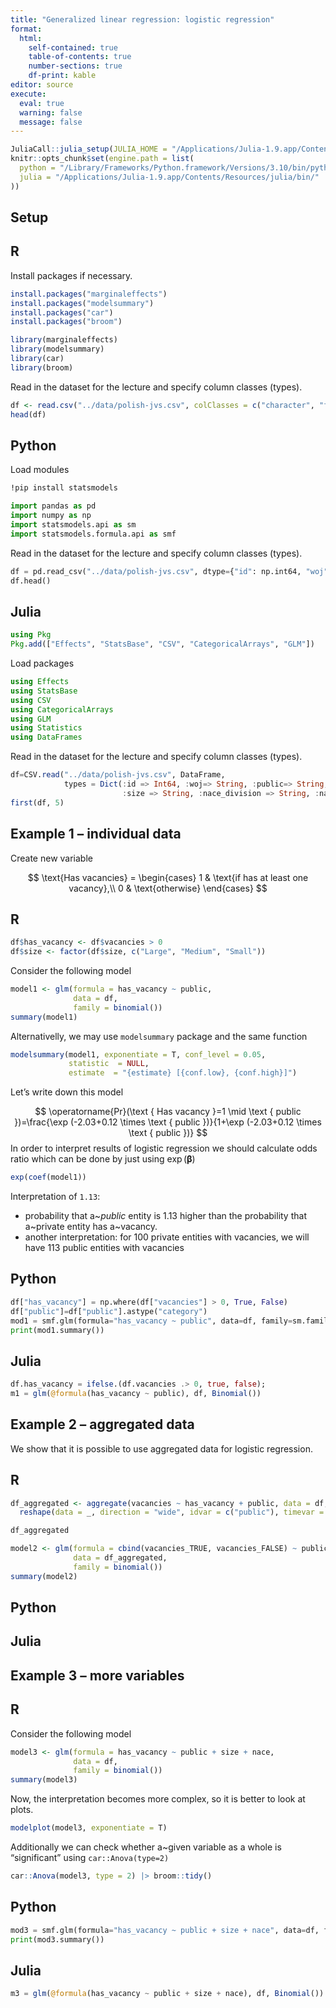 ```yaml
---
title: "Generalized linear regression: logistic regression"
format: 
  html:
    self-contained: true
    table-of-contents: true
    number-sections: true
    df-print: kable
editor: source
execute: 
  eval: true
  warning: false
  message: false
---
```


```r
JuliaCall::julia_setup(JULIA_HOME = "/Applications/Julia-1.9.app/Contents/Resources/julia/bin/")
knitr::opts_chunk$set(engine.path = list(
  python = "/Library/Frameworks/Python.framework/Versions/3.10/bin/python3.10",
  julia = "/Applications/Julia-1.9.app/Contents/Resources/julia/bin/"
))
```

## Setup

::: panel-tabset
## R

Install packages if necessary.

```r
install.packages("marginaleffects")
install.packages("modelsummary")
install.packages("car")
install.packages("broom")
```

```r
library(marginaleffects)
library(modelsummary)
library(car)
library(broom)
```

Read in the dataset for the lecture and specify column classes (types).

```r
df <- read.csv("../data/polish-jvs.csv", colClasses = c("character", "factor", rep("character", 4), "numeric"))
head(df)
```

## Python

Load modules

```bash
!pip install statsmodels 
```

```python
import pandas as pd
import numpy as np
import statsmodels.api as sm
import statsmodels.formula.api as smf
```

Read in the dataset for the lecture and specify column classes (types).

```python
df = pd.read_csv("../data/polish-jvs.csv", dtype={"id": np.int64, "woj":str, "public":str,"size": str, "nace_division": str, "nace": str})
df.head()
```

## Julia

```julia
using Pkg
Pkg.add(["Effects", "StatsBase", "CSV", "CategoricalArrays", "GLM"])
```

Load packages

```julia
using Effects
using StatsBase
using CSV
using CategoricalArrays
using GLM
using Statistics
using DataFrames
```

Read in the dataset for the lecture and specify column classes (types).

```julia
df=CSV.read("../data/polish-jvs.csv", DataFrame, 
            types = Dict(:id => Int64, :woj=> String, :public=> String, 
                         :size => String, :nace_division => String, :nace => String));
first(df, 5)
```
:::

## Example 1 -- individual data

Create new variable

$$
\text{Has vacancies} = 
\begin{cases}
1 & \text{if has at least one vacancy},\\
0 & \text{otherwise}
\end{cases}
$$

::: panel-tabset
## R

```r
df$has_vacancy <- df$vacancies > 0
df$size <- factor(df$size, c("Large", "Medium", "Small"))
```

Consider the following model

```r
model1 <- glm(formula = has_vacancy ~ public, 
              data = df,
              family = binomial())
summary(model1)
```

Alternativelly, we may use `modelsummary` package and the same function

```r
modelsummary(model1, exponentiate = T, conf_level = 0.05, 
             statistic  = NULL,
             estimate  = "{estimate} [{conf.low}, {conf.high}]")
```

Let's write down this model

$$
\operatorname{Pr}(\text { Has vacancy }=1 \mid \text { public })=\frac{\exp (-2.03+0.12 \times \text { public })}{1+\exp (-2.03+0.12 \times \text { public })}
$$ In order to interpret results of logistic regression we should
calculate odds ratio which can be done by just using
$\exp(\mathbf{\beta})$

```r
exp(coef(model1))
```

Interpretation of `1.13`:

-   probability that a\~*public* entity is 1.13 higher than the
    probability that a\~private entity has a\~vacancy.
-   another interpretation: for 100 private entities with vacancies, we
    will have 113 public entities with vacancies

## Python

```python
df["has_vacancy"] = np.where(df["vacancies"] > 0, True, False)
df["public"]=df["public"].astype("category")
mod1 = smf.glm(formula="has_vacancy ~ public", data=df, family=sm.families.Binomial()).fit()
print(mod1.summary())
```

## Julia

```julia
df.has_vacancy = ifelse.(df.vacancies .> 0, true, false);
m1 = glm(@formula(has_vacancy ~ public), df, Binomial())
```
:::

## Example 2 -- aggregated data

We show that it is possible to use aggregated data for logistic
regression.

::: panel-tabset
## R

```r
df_aggregated <- aggregate(vacancies ~ has_vacancy + public, data = df, FUN = length) |>
  reshape(data = _, direction = "wide", idvar = c("public"), timevar = "has_vacancy", sep = "_")

df_aggregated
```

```r
model2 <- glm(formula = cbind(vacancies_TRUE, vacancies_FALSE) ~ public,
              data = df_aggregated, 
              family = binomial())
summary(model2)
```

## Python

## Julia
:::

## Example 3 -- more variables

::: panel-tabset
## R

Consider the following model

```r
model3 <- glm(formula = has_vacancy ~ public + size + nace, 
              data = df,
              family = binomial())
summary(model3)
```

Now, the interpretation becomes more complex, so it is better to look at
plots.

```r
modelplot(model3, exponentiate = T) 
```

Additionally we can check whether a\~given variable as a whole is
"significant" using `car::Anova(type=2)`

```r
car::Anova(model3, type = 2) |> broom::tidy()
```

## Python

```python
mod3 = smf.glm(formula="has_vacancy ~ public + size + nace", data=df, family=sm.families.Binomial()).fit()
print(mod3.summary())
```

## Julia

```julia
m3 = glm(@formula(has_vacancy ~ public + size + nace), df, Binomial())
```
:::

